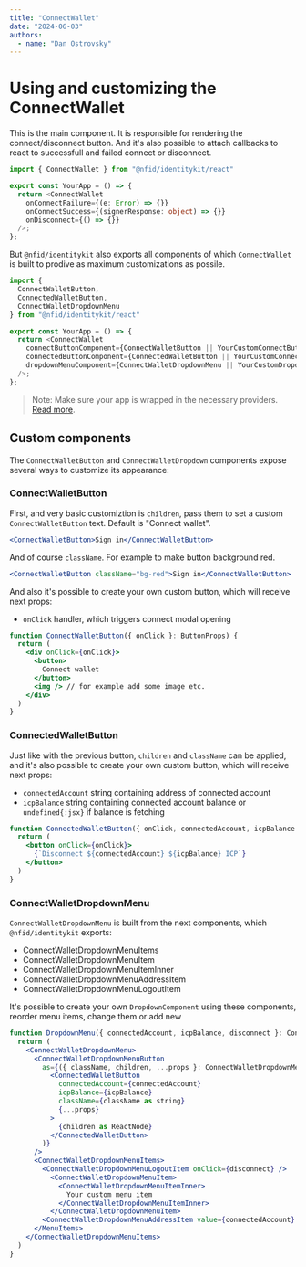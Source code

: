 ```yaml
---
title: "ConnectWallet"
date: "2024-06-03"
authors:
  - name: "Dan Ostrovsky"
---
```


# Using and customizing the ConnectWallet

This is the main component. It is responsible for rendering the connect/disconnect button. And it's
also possible to attach callbacks to react to successfull and failed connect or disconnect.

```typescript
import { ConnectWallet } from "@nfid/identitykit/react"

export const YourApp = () => {
  return <ConnectWallet
    onConnectFailure={(e: Error) => {}}
    onConnectSuccess={(signerResponse: object) => {}}
    onDisconnect={() => {}}
  />;
};
```

But `@nfid/identitykit` also exports all components of which `ConnectWallet` is built to prodive as
maximum customizations as possile.

```typescript
import {
  ConnectWalletButton,
  ConnectedWalletButton,
  ConnectWalletDropdownMenu
} from "@nfid/identitykit/react"

export const YourApp = () => {
  return <ConnectWallet
    connectButtonComponent={ConnectWalletButton || YourCustomConnectButtonComponent}
    connectedButtonComponent={ConnectedWalletButton || YourCustomConnectedButtonComponent}
    dropdownMenuComponent={ConnectWalletDropdownMenu || YourCustomDropdownMenuComponent}
  />;
};
```

> Note: Make sure your app is wrapped in the necessary providers.
> [Read more](installation#wrap-provider).

## Custom components

The `ConnectWalletButton` and `ConnectWalletDropdown` components expose several ways to customize
its appearance:

### ConnectWalletButton

First, and very basic customiztion is `children`, pass them to set a custom `ConnectWalletButton`
text. Default is "Connect wallet".

```jsx
<ConnectWalletButton>Sign in</ConnectWalletButton>
```

And of course `className`. For example to make button background red.

```jsx
<ConnectWalletButton className="bg-red">Sign in</ConnectWalletButton>
```

And also it's possible to create your own custom button, which will receive next props:

- `onClick` handler, which triggers connect modal opening

```jsx
function ConnectWalletButton({ onClick }: ButtonProps) {
  return (
    <div onClick={onClick}>
      <button>
        Connect wallet
      </button>
      <img /> // for example add some image etc.
    </div>
  )
}
```

### ConnectedWalletButton

Just like with the previous button, `children` and `className` can be applied, and it's also
possible to create your own custom button, which will receive next props:

- `connectedAccount` string containing address of connected account
- `icpBalance` string containing connected account balance or `undefined{:jsx}` if balance is
  fetching

```jsx
function ConnectedWalletButton({ onClick, connectedAccount, icpBalance }: ButtonProps) {
  return (
    <button onClick={onClick}>
      {`Disconnect ${connectedAccount} ${icpBalance} ICP`}
    </button>
  )
}
```

### ConnectWalletDropdownMenu

`ConnectWalletDropdownMenu` is built from the next components, which `@nfid/identitykit` exports:

- ConnectWalletDropdownMenuItems
- ConnectWalletDropdownMenuItem
- ConnectWalletDropdownMenuItemInner
- ConnectWalletDropdownMenuAddressItem
- ConnectWalletDropdownMenuLogoutItem

It's possible to create your own `DropdownComponent` using these components, reorder menu items,
change them or add new

```jsx
function DropdownMenu({ connectedAccount, icpBalance, disconnect }: ConnectWalletDropdownMenuProps) {
  return (
    <ConnectWalletDropdownMenu>
      <ConnectWalletDropdownMenuButton
        as={({ className, children, ...props }: ConnectWalletDropdownMenuButtonProps) => (
          <ConnectedWalletButton
            connectedAccount={connectedAccount}
            icpBalance={icpBalance}
            className={className as string}
            {...props}
          >
            {children as ReactNode}
          </ConnectedWalletButton>
        )}
      />
      <ConnectWalletDropdownMenuItems>
        <ConnectWalletDropdownMenuLogoutItem onClick={disconnect} />
          <ConnectWalletDropdownMenuItem>
            <ConnectWalletDropdownMenuItemInner>
              Your custom menu item
            </ConnectWalletDropdownMenuItemInner>
          </ConnectWalletDropdownMenuItem>
        <ConnectWalletDropdownMenuAddressItem value={connectedAccount} />
      </MenuItems>
    </ConnectWalletDropdownMenuItems>
  )
}
```
